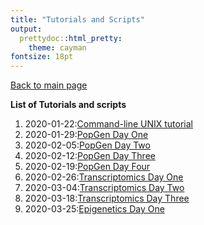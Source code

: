```yaml
---
title: "Tutorials and Scripts"
output:
  prettydoc::html_pretty:
    theme: cayman
fontsize: 18pt
---
```


[Back to main page](index.html)

**List of Tutorials and scripts** 

1. 2020-01-22:[Command-line UNIX tutorial](Tutorial/2020-01-22_Command_Line_Unix.html)
2. 2020-01-29:[PopGen Day One](2020-01-29_PopGenomics_Day1.html)
3. 2020-02-05:[PopGen Day Two](2020-02-05_PopGenomics_Day2.html)
4. 2020-02-12:[PopGen Day Three](2020-02-12_PopGenomics_Day3.html)
5. 2020-02-19:[PopGen Day Four](2020-02-12_PopGenomics_Day4 (1).html)
6. 2020-02-26:[Transcriptomics Day One](2020-02-26_RNA-seq_Day1.html)
7. 2020-03-04:[Transcriptomics Day Two](2020-03-044_RNA-seq_Day2.html)
8. 2020-03-18:[Transcriptomics Day Three](2020-03-17_RNA-seq_Day3.html)
9. 2020-03-25:[Epigenetics Day One](2020-03-25_Epigenetics_Day_1.html)